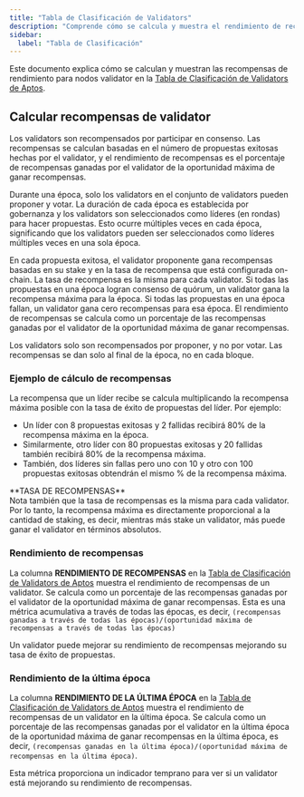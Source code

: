 ```yaml
---
title: "Tabla de Clasificación de Validators"
description: "Comprende cómo se calcula y muestra el rendimiento de recompensas de validators en la Tabla de Clasificación de Validators de Aptos incluyendo tasas de éxito de propuestas y métricas de época."
sidebar:
  label: "Tabla de Clasificación"
---
```



Este documento explica cómo se calculan y muestran las recompensas de rendimiento para nodos validator en
la [Tabla de Clasificación de Validators de Aptos](https://explorer.aptoslabs.com/validators/all?network=mainnet).

## Calcular recompensas de validator

Los validators son recompensados por participar en consenso. Las recompensas se calculan basadas en el número de
propuestas exitosas hechas por el validator, y el rendimiento de recompensas es el porcentaje de recompensas ganadas por el validator de
la oportunidad máxima de ganar recompensas.

Durante una época, solo los validators en el conjunto de validators pueden proponer y votar. La duración de cada época es establecida
por gobernanza y los validators son seleccionados como líderes (en rondas) para hacer propuestas. Esto ocurre múltiples
veces en cada época, significando que los validators pueden ser seleccionados como líderes múltiples veces en una sola época.

En cada propuesta exitosa, el validator proponente gana recompensas basadas en su stake y en la tasa de recompensa que está
configurada on-chain. La tasa de recompensa es la misma para cada validator. Si todas las propuestas en una época logran
consenso de quórum, un validator gana la recompensa máxima para la época. Si todas las propuestas en una época fallan, un
validator gana cero recompensas para esa época. El rendimiento de recompensas se calcula como un porcentaje de las
recompensas ganadas por el validator de la oportunidad máxima de ganar recompensas.

Los validators solo son recompensados por proponer, y no por votar. Las recompensas se dan solo al final de la época,
no en cada bloque.

### Ejemplo de cálculo de recompensas

La recompensa que un líder recibe se calcula multiplicando la recompensa máxima posible con la tasa de éxito de propuestas del líder.
Por ejemplo:

- Un líder con 8 propuestas exitosas y 2 fallidas recibirá 80% de la recompensa máxima en la época.
- Similarmente, otro líder con 80 propuestas exitosas y 20 fallidas también recibirá 80% de la recompensa máxima.
- También, dos líderes sin fallas pero uno con 10 y otro con 100 propuestas exitosas obtendrán el mismo % de la recompensa máxima.

<Aside type="note">
  **TASA DE RECOMPENSAS**<br />
  Nota también que la tasa de recompensas es la misma para cada validator. Por lo tanto, la recompensa máxima es directamente proporcional
  a la cantidad de staking, es decir, mientras más stake un validator, más puede ganar el validator en términos absolutos.
</Aside>

### Rendimiento de recompensas

La columna **RENDIMIENTO DE RECOMPENSAS** en la
[Tabla de Clasificación de Validators de Aptos](https://explorer.aptoslabs.com/validators/all?network=mainnet) muestra el rendimiento de recompensas
de un validator. Se calcula como un porcentaje de las recompensas ganadas por el validator de la oportunidad máxima
de ganar recompensas. Esta es una métrica acumulativa a través de todas las épocas,
es decir, `(recompensas ganadas a través de todas las épocas)/(oportunidad máxima de recompensas a través de todas las épocas)`

Un validator puede mejorar su rendimiento de recompensas mejorando su tasa de éxito de propuestas.

### Rendimiento de la última época

La columna **RENDIMIENTO DE LA ÚLTIMA ÉPOCA** en la
[Tabla de Clasificación de Validators de Aptos](https://explorer.aptoslabs.com/validators/all?network=mainnet) muestra el rendimiento de recompensas
de un validator en la última época. Se calcula como un porcentaje de las recompensas ganadas por el validator
en la última época de la oportunidad máxima de ganar recompensas en la última época, es decir, `(recompensas ganadas en la última
época)/(oportunidad máxima de recompensas en la última época)`.

Esta métrica proporciona un indicador temprano para ver si un validator está mejorando su rendimiento de recompensas.
